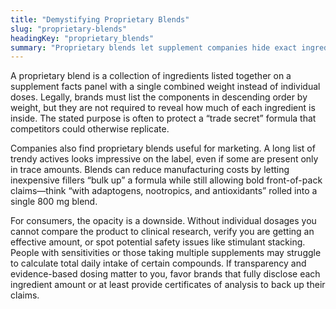 ```yaml
---
title: "Demystifying Proprietary Blends"
slug: "proprietary-blends"
headingKey: "proprietary_blends"
summary: "Proprietary blends let supplement companies hide exact ingredient doses—here’s why that matters for efficacy, transparency, and safety."
---
```


A proprietary blend is a collection of ingredients listed together on a supplement facts panel with a single combined weight instead of individual doses. Legally, brands must list the components in descending order by weight, but they are not required to reveal how much of each ingredient is inside. The stated purpose is often to protect a “trade secret” formula that competitors could otherwise replicate.

Companies also find proprietary blends useful for marketing. A long list of trendy actives looks impressive on the label, even if some are present only in trace amounts. Blends can reduce manufacturing costs by letting inexpensive fillers “bulk up” a formula while still allowing bold front-of-pack claims—think “with adaptogens, nootropics, and antioxidants” rolled into a single 800 mg blend.

For consumers, the opacity is a downside. Without individual dosages you cannot compare the product to clinical research, verify you are getting an effective amount, or spot potential safety issues like stimulant stacking. People with sensitivities or those taking multiple supplements may struggle to calculate total daily intake of certain compounds. If transparency and evidence-based dosing matter to you, favor brands that fully disclose each ingredient amount or at least provide certificates of analysis to back up their claims.
